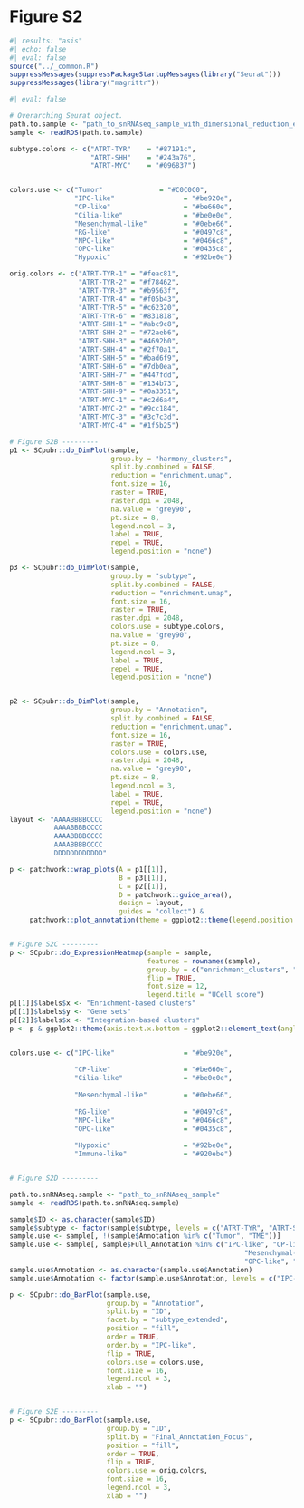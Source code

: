 # Figure S2 {.unnumbered}


```r
#| results: "asis"
#| echo: false
#| eval: false
source("../_common.R")
suppressMessages(suppressPackageStartupMessages(library("Seurat")))
suppressMessages(library("magrittr"))
```


```r
#| eval: false

# Overarching Seurat object.
path.to.sample <- "path_to_snRNAseq_sample_with_dimensional_reduction_enrichment"
sample <- readRDS(path.to.sample)

subtype.colors <- c("ATRT-TYR"    = "#87191c",
                    "ATRT-SHH"    = "#243a76",
                    "ATRT-MYC"    = "#096837")


colors.use <- c("Tumor"              = "#C0C0C0",
                "IPC-like"                 = "#be920e",
                "CP-like"                  = "#be660e",
                "Cilia-like"               = "#be0e0e",
                "Mesenchymal-like"         = "#0ebe66",
                "RG-like"                  = "#0497c8",
                "NPC-like"                 = "#0466c8",
                "OPC-like"                 = "#0435c8",
                "Hypoxic"                  = "#92be0e")

orig.colors <- c("ATRT-TYR-1" = "#feac81",
                 "ATRT-TYR-2" = "#f78462",
                 "ATRT-TYR-3" = "#b9563f",
                 "ATRT-TYR-4" = "#f05b43",
                 "ATRT-TYR-5" = "#c62320",
                 "ATRT-TYR-6" = "#831818",
                 "ATRT-SHH-1" = "#abc9c8",
                 "ATRT-SHH-2" = "#72aeb6",
                 "ATRT-SHH-3" = "#4692b0",
                 "ATRT-SHH-4" = "#2f70a1",
                 "ATRT-SHH-5" = "#bad6f9",
                 "ATRT-SHH-6" = "#7db0ea",
                 "ATRT-SHH-7" = "#447fdd",
                 "ATRT-SHH-8" = "#134b73",
                 "ATRT-SHH-9" = "#0a3351",
                 "ATRT-MYC-1" = "#c2d6a4",
                 "ATRT-MYC-2" = "#9cc184",
                 "ATRT-MYC-3" = "#3c7c3d",
                 "ATRT-MYC-4" = "#1f5b25")

# Figure S2B ---------
p1 <- SCpubr::do_DimPlot(sample, 
                         group.by = "harmony_clusters", 
                         split.by.combined = FALSE,
                         reduction = "enrichment.umap",
                         font.size = 16,
                         raster = TRUE,
                         raster.dpi = 2048,
                         na.value = "grey90",
                         pt.size = 8,
                         legend.ncol = 3,
                         label = TRUE,
                         repel = TRUE,
                         legend.position = "none")

p3 <- SCpubr::do_DimPlot(sample, 
                         group.by = "subtype", 
                         split.by.combined = FALSE,
                         reduction = "enrichment.umap",
                         font.size = 16,
                         raster = TRUE,
                         raster.dpi = 2048,
                         colors.use = subtype.colors,
                         na.value = "grey90",
                         pt.size = 8,
                         legend.ncol = 3,
                         label = TRUE,
                         repel = TRUE,
                         legend.position = "none")


p2 <- SCpubr::do_DimPlot(sample, 
                         group.by = "Annotation", 
                         split.by.combined = FALSE,
                         reduction = "enrichment.umap",
                         font.size = 16,
                         raster = TRUE,
                         colors.use = colors.use,
                         raster.dpi = 2048,
                         na.value = "grey90",
                         pt.size = 8,
                         legend.ncol = 3,
                         label = TRUE,
                         repel = TRUE,
                         legend.position = "none")
layout <- "AAAABBBBCCCC
           AAAABBBBCCCC
           AAAABBBBCCCC
           AAAABBBBCCCC
           DDDDDDDDDDDD"

p <- patchwork::wrap_plots(A = p1[[1]], 
                           B = p3[[1]],
                           C = p2[[1]],
                           D = patchwork::guide_area(),
                           design = layout,
                           guides = "collect") &
     patchwork::plot_annotation(theme = ggplot2::theme(legend.position = "bottom"))


# Figure S2C ---------
p <- SCpubr::do_ExpressionHeatmap(sample = sample,
                                  features = rownames(sample),
                                  group.by = c("enrichment_clusters", "harmony_clusters", "ID", "Annotation"),
                                  flip = TRUE,
                                  font.size = 12,
                                  legend.title = "UCell score")
p[[1]]$labels$x <- "Enrichment-based clusters"
p[[1]]$labels$y <- "Gene sets"
p[[2]]$labels$x <- "Integration-based clusters"
p <- p & ggplot2::theme(axis.text.x.bottom = ggplot2::element_text(angle = 90))


colors.use <- c("IPC-like"                 = "#be920e",
                
                "CP-like"                  = "#be660e",
                "Cilia-like"               = "#be0e0e",
                
                "Mesenchymal-like"         = "#0ebe66",
                
                "RG-like"                  = "#0497c8",
                "NPC-like"                 = "#0466c8",
                "OPC-like"                 = "#0435c8",
                
                "Hypoxic"                  = "#92be0e",
                "Immune-like"              = "#920ebe")


# Figure S2D ---------

path.to.snRNAseq.sample <- "path_to_snRNAseq_sample"
sample <- readRDS(path.to.snRNAseq.sample)

sample$ID <- as.character(sample$ID)
sample$subtype <- factor(sample$subtype, levels = c("ATRT-TYR", "ATRT-SHH", "ATRT-MYC"))
sample.use <- sample[, !(sample$Annotation %in% c("Tumor", "TME"))]
sample.use <- sample[, sample$Full_Annotation %in% c("IPC-like", "CP-like", "Cilia-like", 
                                                          "Mesenchymal-like", "RG-like", "NPC-like", 
                                                          "OPC-like", "Immune-like", "Hypoxic")]
sample.use$Annotation <- as.character(sample.use$Annotation)
sample.use$Annotation <- factor(sample.use$Annotation, levels = c("IPC-like", "CP-like", "Cilia-like", "Immune-like", "OPC-like", "NPC-like", "RG-like", "Mesenchymal-like", "Hypoxic"))

p <- SCpubr::do_BarPlot(sample.use,
                        group.by = "Annotation",
                        split.by = "ID",
                        facet.by = "subtype_extended",
                        position = "fill",
                        order = TRUE,
                        order.by = "IPC-like",
                        flip = TRUE,
                        colors.use = colors.use,
                        font.size = 16,
                        legend.ncol = 3,
                        xlab = "")


# Figure S2E ---------
p <- SCpubr::do_BarPlot(sample.use,
                        group.by = "ID",
                        split.by = "Final_Annotation_Focus",
                        position = "fill",
                        order = TRUE,
                        flip = TRUE,
                        colors.use = orig.colors,
                        font.size = 16,
                        legend.ncol = 3,
                        xlab = "")


``` 


